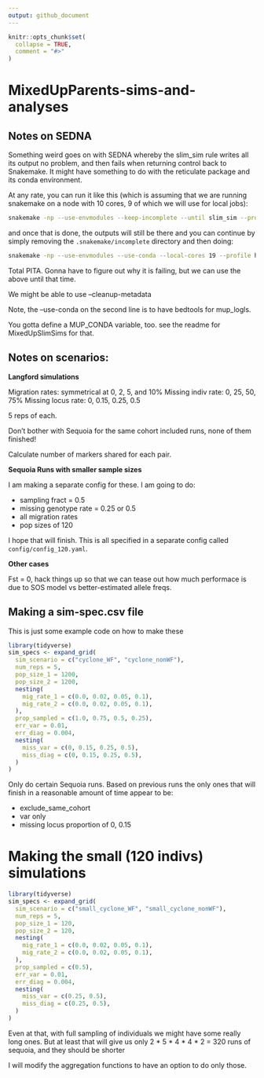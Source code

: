```yaml
---
output: github_document
---
```


<!-- README.md is generated from README.Rmd. Please edit that file -->

```r
knitr::opts_chunk$set(
  collapse = TRUE,
  comment = "#>"
)
```

# MixedUpParents-sims-and-analyses


## Notes on SEDNA

Something weird goes on with SEDNA whereby the slim_sim rule writes all its output
no problem, and then fails when returning control back to Snakemake.  It might
have something to do with the reticulate package and its conda environment.

At any rate, you can run it like this (which is assuming that we are running snakemake
on a node with 10 cores, 9 of which we will use for local jobs):
```sh
snakemake -np --use-envmodules --keep-incomplete --until slim_sim --profile hpcc-profiles/slurm/sedna
```
and once that is done, the outputs will still be there and you can continue by simply
removing the `.snakemake/incomplete` directory and then doing:
```sh
snakemake -np --use-envmodules --use-conda --local-cores 19 --profile hpcc-profiles/slurm/sedna
```

Total PITA.  Gonna have to figure out why it is failing, but we can use the above
until that time.

We might be able to use --cleanup-metadata 

Note, the --use-conda on the second line is to have bedtools for mup_logls.

You gotta define a MUP_CONDA variable, too. see the readme for MixedUpSlimSims for that.






## Notes on scenarios:

**Langford simulations**

Migration rates: symmetrical at 0, 2, 5, and 10%
Missing indiv rate: 0, 25, 50, 75%
Missing locus rate: 0, 0.15, 0.25, 0.5

5 reps of each.

Don't bother with Sequoia for the same cohort included runs, none of them
finished!

Calculate number of markers shared for each pair.


**Sequoia Runs with smaller sample sizes**

I am making a separate config for these.  I am going to do:

- sampling fract = 0.5
- missing genotype rate = 0.25 or 0.5
- all migration rates
- pop sizes of 120

I hope that will finish.  This is all specified in a separate config called
`config/config_120.yaml`.

**Other cases**

Fst = 0, hack things up so that we can tease out how much performace is due to SOS
model vs better-estimated allele freqs.


## Making a sim-spec.csv file

This is just some example code on how to make these
```r
library(tidyverse)
sim_specs <- expand_grid(
  sim_scenario = c("cyclone_WF", "cyclone_nonWF"),
  num_reps = 5,
  pop_size_1 = 1200,
  pop_size_2 = 1200,
  nesting(
    mig_rate_1 = c(0.0, 0.02, 0.05, 0.1),
    mig_rate_2 = c(0.0, 0.02, 0.05, 0.1),
  ),
  prop_sampled = c(1.0, 0.75, 0.5, 0.25),
  err_var = 0.01,
  err_diag = 0.004,
  nesting(
    miss_var = c(0, 0.15, 0.25, 0.5),
    miss_diag = c(0, 0.15, 0.25, 0.5),
  )
)
```

Only do certain Sequoia runs.  Based on previous runs the only ones that will finish
in a reasonable amount of time appear to be:

- exclude_same_cohort
- var only
- missing locus proportion of 0, 0.15

# Making the small (120 indivs) simulations

```r
library(tidyverse)
sim_specs <- expand_grid(
  sim_scenario = c("small_cyclone_WF", "small_cyclone_nonWF"),
  num_reps = 5,
  pop_size_1 = 120,
  pop_size_2 = 120,
  nesting(
    mig_rate_1 = c(0.0, 0.02, 0.05, 0.1),
    mig_rate_2 = c(0.0, 0.02, 0.05, 0.1),
  ),
  prop_sampled = c(0.5),
  err_var = 0.01,
  err_diag = 0.004,
  nesting(
    miss_var = c(0.25, 0.5),
    miss_diag = c(0.25, 0.5),
  )
)
```

Even at that, with full sampling of individuals we might have some really long ones. But at least that will give us only  2 * 5 * 4 * 4 * 2 = 320 runs of sequoia, and they should be shorter

I will modify the aggregation functions to have an option to do only those.
